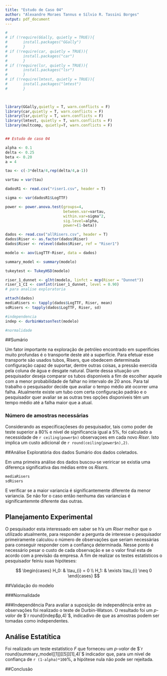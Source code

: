 ```yaml
---
title: "Estudo de Caso 04"
author: "Alexandre Moraes Tannus e Sílvio R. Tassini Borges"
output: pdf_document
---
```

```r
# 
# if (!require(GGally, quietly = TRUE)){
#       install.packages("GGally")
#       }
# if (!require(car, quietly = TRUE)){
#       install.packages("car")
#       }
# if (!require(lsr, quietly = TRUE)){
#       install.packages("lsr")
#       }
# if (!require(lmtest, quietly = TRUE)){
#       install.packages("lmtest")
#       }


  
library(GGally,quietly = T, warn.conflicts = F) 
library(car,quietly = T, warn.conflicts = F) 
library(lsr,quietly = T, warn.conflicts = F) 
library(lmtest, quietly = T, warn.conflicts = F)
library(multcomp, quietly=T, warn.conflicts = F)


## Estudo de caso 04 

alpha <- 0.1
delta <- 0.25
beta <- 0.20
a = 4

tau <- c(-3*delta/4,rep(delta/4,a-1))

vartau = var(tau)

dadosR1 <- read.csv("riser1.csv", header = T)

sigma <- var(dadosR1$LogTTF)

power <- power.anova.test(groups=4,
                          between.var=vartau,
                          within.var=sigma^2,
                          sig.level=alpha,
                          power=(1-beta))

dados <- read.csv("allRisers.csv", header = T)
dados$Riser <- as.factor(dados$Riser)
dados$Riser <- relevel(dados$Riser, ref = "Riser1")

modelo <- aov(LogTTF~Riser, data = dados)

summary_model <- summary(modelo)

tukeytest <- TukeyHSD(modelo)                      

riser_1_dunnet <- glht(modelo, linfct = mcp(Riser = "Dunnet"))
riser_1_CI <- confint(riser_1_dunnet, level = 0.90)
# para analise exploratoria

attach(dados)
mediaRisers <- tapply(dados$LogTTF, Riser, mean)
sdRisers <- tapply(dados$LogTTF, Riser, sd)

#independencia
indep <- durbinWatsonTest(modelo)

#normalidade
```

##Sumário

Um fator importante na exploração de petróleo encontrado em superificies muito profundas é o transporte deste até a superfície. Para efetuar esse transporte são usados tubos, Risers, que obedecem determinada configuração capaz de suportar, dentre outras coisas, a pressão exercida pela coluna de água e desgate natural. Diante dessa situação um pesquisador deseja comparar os tubos disponíveis a fim de escolher aquele com a menor probabilidade de falhar no intervalo de 20 anos. Para tal trabalho o pesquisador decide que avaliar o tempo médio até ocorrer uma falha. 
Atualmente existe um tubo com certa configuração padrão e o pesquisador quer avaliar se as outras tres opções disponíveis têm um tempo médio até a falha maior que a atual.


### Número de amostras necessárias

Considerando as especificaçõeses do pesquisador, tais como poder de teste superior a 80% e nível de significancia igual a 5%, foi calculado a necessidade de `r ceiling(power$n)` observaçoes em cada novo *Riser*. Isto implica um custo adicional de `r round(ceiling(power$n),2)`.

##Análise Exploratória dos dados
Sumário dos dados coletados.

Em uma primeira análise dos dados buscou-se veriricar se existia uma diferença significativa das médias entre os *Risers*.

```r

mediaRisers
sdRisers


```

E verificar se a maior variancia é significantemente diferente da menor variancia. 
Se não for o caso então nenhuma das variancias é significantemnte diferente das outras.


## Planejamento Experimental
O pesquisador esta interessado em saber se h'a um *Riser* melhor que o utilizado atualmente, para responder a pergunta de interesse o pesquisador primeiramente calculou o número de observações que seriam necessárias para conseguir responder com a confiança determinada. Nesse ponto é necessário pesar o custo de cada observação e se o valor final esta de acordo com a previsão da empresa. A fim de realizar os testes estatísticos o pesquisador feiniu suas hipóteses:

$$
\begin{cases}
  H_0: & \tau_{i} = 0 \\ 
  H_1: & \exists \tau_{i} \neq 0
\end{cases}
$$

##Validação do modelo

###Normalidade


###Independência
Para avaliar a suposição de independência entre as observações foi realizado o teste de Durbin-Watson. O resultado foi um *p-valor* de $`r round(indep$p,4)`$, indicadivo de que as amostras podem ser tomadas como independentes.


## Análise Estatítica
Foi realizado um teste estatístico *F* que forneceu  um *p-valor* de $`r round(summary_model[[1]][[5]][1],4)`$ indicador que, para um nível de confiança de `r (1-alpha)*100`%, a hipótese nula não pode ser rejeitada.



##Conclusão
